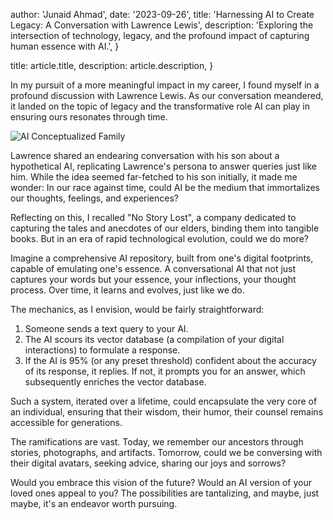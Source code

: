 
  author: 'Junaid Ahmad',
  date: '2023-09-26',
  title: 'Harnessing AI to Create Legacy: A Conversation with Lawrence Lewis',
  description:
    'Exploring the intersection of technology, legacy, and the profound impact of capturing human essence with AI.',
}

  title: article.title,
  description: article.description,
}


In my pursuit of a more meaningful impact in my career, I found myself in a profound discussion with Lawrence Lewis. As our conversation meandered, it landed on the topic of legacy and the transformative role AI can play in ensuring ours resonates through time.

<Image src={aiFamily} alt="AI Conceptualized Family" />

Lawrence shared an endearing conversation with his son about a hypothetical AI, replicating Lawrence's persona to answer queries just like him. While the idea seemed far-fetched to his son initially, it made me wonder: In our race against time, could AI be the medium that immortalizes our thoughts, feelings, and experiences?

Reflecting on this, I recalled "No Story Lost", a company dedicated to capturing the tales and anecdotes of our elders, binding them into tangible books. But in an era of rapid technological evolution, could we do more?

Imagine a comprehensive AI repository, built from one's digital footprints, capable of emulating one's essence. A conversational AI that not just captures your words but your essence, your inflections, your thought process. Over time, it learns and evolves, just like we do.

The mechanics, as I envision, would be fairly straightforward:

1. Someone sends a text query to your AI.
2. The AI scours its vector database (a compilation of your digital interactions) to formulate a response.
3. If the AI is 95% (or any preset threshold) confident about the accuracy of its response, it replies. If not, it prompts you for an answer, which subsequently enriches the vector database.

Such a system, iterated over a lifetime, could encapsulate the very core of an individual, ensuring that their wisdom, their humor, their counsel remains accessible for generations.

The ramifications are vast. Today, we remember our ancestors through stories, photographs, and artifacts. Tomorrow, could we be conversing with their digital avatars, seeking advice, sharing our joys and sorrows?

Would you embrace this vision of the future? Would an AI version of your loved ones appeal to you? The possibilities are tantalizing, and maybe, just maybe, it's an endeavor worth pursuing.
